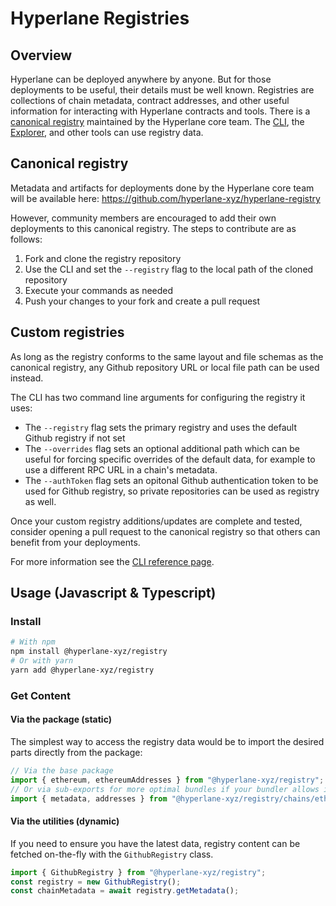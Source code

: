 # Hyperlane Registries

## Overview

Hyperlane can be deployed anywhere by anyone. But for those deployments to be useful, their details must be well known. Registries are collections of chain metadata, contract addresses, and other useful information for interacting with Hyperlane contracts and tools. There is a [canonical registry](https://github.com/hyperlane-xyz/hyperlane-registry) maintained by the Hyperlane core team. The [CLI](/docs/reference/cli.mdx), the [Explorer](https://explorer.hyperlane.xyz), and other tools can use registry data.

## Canonical registry

Metadata and artifacts for deployments done by the Hyperlane core team will be available here:
https://github.com/hyperlane-xyz/hyperlane-registry

However, community members are encouraged to add their own deployments to this canonical registry. The steps to contribute are as follows:

1. Fork and clone the registry repository
2. Use the CLI and set the `--registry` flag to the local path of the cloned repository
3. Execute your commands as needed
4. Push your changes to your fork and create a pull request

## Custom registries

As long as the registry conforms to the same layout and file schemas as the canonical registry, any Github repository URL or local file path can be used instead.

The CLI has two command line arguments for configuring the registry it uses:

- The `--registry` flag sets the primary registry and uses the default Github registry if not set
- The `--overrides` flag sets an optional additional path which can be useful for forcing specific overrides of the default data, for example to use a different RPC URL in a chain's metadata.
- The `--authToken` flag sets an opitonal Github authentication token to be used for Github registry, so private repositories can be used as registry as well.

Once your custom registry additions/updates are complete and tested, consider opening a pull request to the canonical registry so that others can benefit from your deployments.

For more information see the [CLI reference page](/docs/reference/cli.mdx).

## Usage (Javascript & Typescript)

### Install

```bash
# With npm
npm install @hyperlane-xyz/registry
# Or with yarn
yarn add @hyperlane-xyz/registry
```

### Get Content

#### Via the package (static)

The simplest way to access the registry data would be to import the desired parts directly from the package:

```ts
// Via the base package
import { ethereum, ethereumAddresses } from "@hyperlane-xyz/registry";
// Or via sub-exports for more optimal bundles if your bundler allows it
import { metadata, addresses } from "@hyperlane-xyz/registry/chains/ethereum";
```

#### Via the utilities (dynamic)

If you need to ensure you have the latest data, registry content can be fetched on-the-fly with the `GithubRegistry` class.

```ts
import { GithubRegistry } from "@hyperlane-xyz/registry";
const registry = new GithubRegistry();
const chainMetadata = await registry.getMetadata();
```
